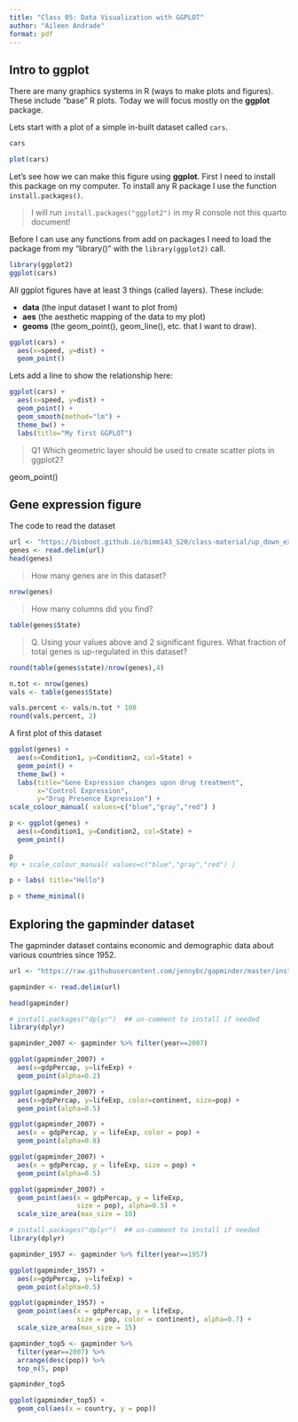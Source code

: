 ```yaml
---
title: "Class 05: Data Visualization with GGPLOT"
author: "Aileen Andrade"
format: pdf
---
```


## Intro to ggplot

There are many graphics systems in R (ways to make plots and figures). These include "base" R plots. Today we will focus mostly on the **ggplot** package.

Lets start with a plot of a simple in-built dataset called `cars`.

```r
cars
```

```r
plot(cars)
```

Let's see how we can make this figure using **ggplot**. First I need to install this package on my computer. To install any R package I use the function `install.packages()`.

> I will run `install.packages("ggplot2")` in my R console not this quarto document!

Before I can use any functions from add on packages I need to load the package from my "library()" with the `library(ggplot2)` call.

```r
library(ggplot2)
ggplot(cars)
```

All ggplot figures have at least 3 things (called layers). These include:

- **data** (the input dataset I want to plot from)
- **aes** (the aesthetic mapping of the data to my plot)
- **geoms** (the geom_point(), geom_line(), etc. that I want to draw).

```r
ggplot(cars) +
  aes(x=speed, y=dist) +
  geom_point()
```

Lets add a line to show the relationship here:

```r
ggplot(cars) +
  aes(x=speed, y=dist) +
  geom_point() +
  geom_smooth(method="lm") +
  theme_bw() +
  labs(title="My first GGPLOT")
```



> Q1 Which geometric layer should be used to create scatter plots in ggplot2?

geom_point()

## Gene expression figure

The code to read the dataset

```r
url <- "https://bioboot.github.io/bimm143_S20/class-material/up_down_expression.txt"
genes <- read.delim(url)
head(genes)
```

> How many genes are in this dataset?

```r
nrow(genes)
```

> How many columns did you find?
```r
table(genes$State)
```

> Q. Using your values above and 2 significant figures. What fraction of total genes is up-regulated in this dataset?

```r
round(table(genes$state)/nrow(genes),4)
```


```r
n.tot <- nrow(genes)
vals <- table(genes$State)

vals.percent <- vals/n.tot * 100
round(vals.percent, 2)
```


A first plot of this dataset

```r
ggplot(genes) +
  aes(x=Condition1, y=Condition2, col=State) +
  geom_point() +
  theme_bw() +
  labs(title="Gene Expression changes upon drug treatment",
       x="Control Expression",
       y="Drug Presence Expression") +
scale_colour_manual( values=c("blue","gray","red") )
```


```r
p <- ggplot(genes) +
  aes(x=Condition1, y=Condition2, col=State) +
  geom_point() 
  
p
#p + scale_colour_manual( values=c("blue","gray","red") )
```


```r
p + labs( title="Hello") 
```


```r
p + theme_minimal()
```

## Exploring the gapminder dataset

The gapminder dataset contains economic and demographic data about various countries since 1952.


```r
url <- "https://raw.githubusercontent.com/jennybc/gapminder/master/inst/extdata/gapminder.tsv"

gapminder <- read.delim(url)

head(gapminder)
```


```r
# install.packages("dplyr")  ## un-comment to install if needed
library(dplyr)

gapminder_2007 <- gapminder %>% filter(year==2007)
```


```r
ggplot(gapminder_2007) +
  aes(x=gdpPercap, y=lifeExp) +
  geom_point(alpha=0.2)
```

```r
ggplot(gapminder_2007) +
  aes(x=gdpPercap, y=lifeExp, color=continent, size=pop) +
  geom_point(alpha=0.5)
```

```r
ggplot(gapminder_2007) + 
  aes(x = gdpPercap, y = lifeExp, color = pop) +
  geom_point(alpha=0.8)
```

```r
ggplot(gapminder_2007) + 
  aes(x = gdpPercap, y = lifeExp, size = pop) +
  geom_point(alpha=0.5)
```

```r
ggplot(gapminder_2007) + 
  geom_point(aes(x = gdpPercap, y = lifeExp,
                 size = pop), alpha=0.5) + 
  scale_size_area(max_size = 10)
```

```r
# install.packages("dplyr")  ## un-comment to install if needed
library(dplyr)

gapminder_1957 <- gapminder %>% filter(year==1957)
```

```r
ggplot(gapminder_1957) +
  aes(x=gdpPercap, y=lifeExp) +
  geom_point(alpha=0.5)
```

```r
ggplot(gapminder_1957) + 
  geom_point(aes(x = gdpPercap, y = lifeExp,
                 size = pop, color = continent), alpha=0.7) + 
  scale_size_area(max_size = 15)
```

```r
gapminder_top5 <- gapminder %>% 
  filter(year==2007) %>% 
  arrange(desc(pop)) %>% 
  top_n(5, pop)

gapminder_top5
```

```r
ggplot(gapminder_top5) + 
  geom_col(aes(x = country, y = pop))
```

